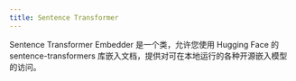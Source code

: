 ```yaml
---
title: Sentence Transformer
---
```

Sentence Transformer Embedder 是一个类，允许您使用 Hugging Face 的 sentence-transformers 库嵌入文档，提供对可在本地运行的各种开源嵌入模型的访问。

<Snippet file="embedder-sentence-transformer-reference.mdx" />